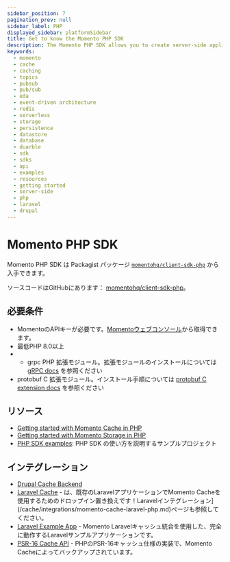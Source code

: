 ```yaml
---
sidebar_position: 7
pagination_prev: null
sidebar_label: PHP
displayed_sidebar: platformSidebar
title: Get to know the Momento PHP SDK
description: The Momento PHP SDK allows you to create server-side applications, and take advantage of Momento's caching and pub-sub features. Find resources and examples here!
keywords:
  - momento
  - cache
  - caching
  - topics
  - pubsub
  - pub/sub
  - eda
  - event-driven architecture
  - redis
  - serverless
  - storage
  - persistence
  - datastore
  - database
  - duarble
  - sdk
  - sdks
  - api
  - examples
  - resources
  - getting started
  - server-side
  - php
  - laravel
  - drupal
---
```


# Momento PHP SDK

Momento PHP SDK は Packagist パッケージ [`momentohq/client-sdk-php`](https://packagist.org/packages/momentohq/client-sdk-php) から入手できます。

ソースコードはGitHubにあります： [momentohq/client-sdk-php](https://github.com/momentohq/client-sdk-php)。

## 必要条件

- MomentoのAPIキーが必要です。[Momentoウェブコンソール](https://console.gomomento.com/)から取得できます。
- 最低PHP 8.0以上
- - grpc PHP 拡張モジュール。拡張モジュールのインストールについては [gRPC docs](https://github.com/grpc/grpc/blob/master/src/php/README.md) を参照ください
- protobuf C 拡張モジュール。インストール手順については [protobuf C extension docs](https://developers.google.com/google-ads/api/docs/client-libs/php/protobuf#c_implementation) を参照ください

## リソース

- [Getting started with Momento Cache in PHP](/platform/sdks/php/cache)
- [Getting started with Momento Storage in PHP](/platform/sdks/php/storage)
- [PHP SDK examples](https://github.com/momentohq/client-sdk-php/blob/main/examples/README.md): PHP SDK の使い方を説明するサンプルプロジェクト

## インテグレーション

- [Drupal Cache Backend](/cache/integrations/drupal-integration.md)
- [Laravel Cache](https://github.com/momentohq/laravel-cache) - は、既存のLaravelアプリケーションでMomento Cacheを使用するためのドロップイン置き換えです！Laravelインテグレーション](/cache/integrations/momento-cache-laravel-php.md)ページも参照してください。
- [Laravel Example App](https://github.com/momentohq/laravel-example) - Momento Laravelキャッシュ統合を使用した、完全に動作するLaravelサンプルアプリケーションです。
- [PSR-16 Cache API](https://github.com/momentohq/client-sdk-php/blob/main/README-PSR16.md) - PHPのPSR-16キャッシュ仕様の実装で、Momento Cacheによってバックアップされています。
